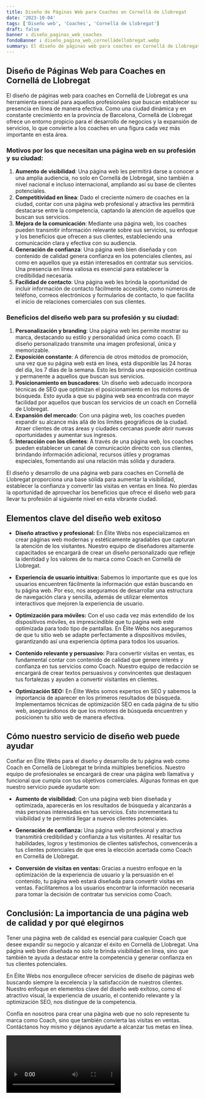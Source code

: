 ```yaml
---
title: Diseño de Páginas Web para Coaches en Cornellá de Llobregat
date: '2023-10-04'
tags: ['Diseño web', 'Coaches', 'Cornellá de Llobregat']
draft: false
banner : diseño_paginas_web_coaches
fondoBanner : diseño_pagina_web_cornelládellobregat.webp
summary: El diseño de páginas web para coaches en Cornellá de Llobregat es una herramienta esencial para aquellos profesionales que buscan establecer su presencia en línea de manera efectiva. Como una ciudad dinámica y en constante crecimiento en la provincia de Barcelona, Cornellá de Llobregat ofrece un entorno propicio para el desarrollo de negocios y la expansión de servicios, lo que convierte a los coaches en una figura cada vez más importante en esta área.
---
```


## **Diseño de Páginas Web para Coaches en Cornellá de Llobregat**

El diseño de páginas web para coaches en Cornellá de Llobregat es una herramienta esencial para aquellos profesionales que buscan establecer su presencia en línea de manera efectiva. Como una ciudad dinámica y en constante crecimiento en la provincia de Barcelona, Cornellá de Llobregat ofrece un entorno propicio para el desarrollo de negocios y la expansión de servicios, lo que convierte a los coaches en una figura cada vez más importante en esta área.

### **Motivos por los que necesitan una página web en su profesión y su ciudad:**
1. **Aumento de visibilidad**: Una página web les permitirá darse a conocer a una amplia audiencia, no solo en Cornellá de Llobregat, sino también a nivel nacional e incluso internacional, ampliando así su base de clientes potenciales.
2. **Competitividad en línea**: Dado el creciente número de coaches en la ciudad, contar con una página web profesional y atractiva les permitirá destacarse entre la competencia, captando la atención de aquellos que buscan sus servicios.
3. **Mejora de la comunicación**: Mediante una página web, los coaches pueden transmitir información relevante sobre sus servicios, su enfoque y los beneficios que ofrecen a sus clientes, estableciendo una comunicación clara y efectiva con su audiencia.
4. **Generación de confianza**: Una página web bien diseñada y con contenido de calidad genera confianza en los potenciales clientes, así como en aquellos que ya están interesados en contratar sus servicios. Una presencia en línea valiosa es esencial para establecer la credibilidad necesaria.
5. **Facilidad de contacto**: Una página web les brinda la oportunidad de incluir información de contacto fácilmente accesible, como números de teléfono, correos electrónicos y formularios de contacto, lo que facilita el inicio de relaciones comerciales con sus clientes.

### **Beneficios del diseño web para su profesión y su ciudad:**
1. **Personalización y branding**: Una página web les permite mostrar su marca, destacando su estilo y personalidad única como coach. El diseño personalizado transmite una imagen profesional, única y memorizable.
2. **Exposición constante**: A diferencia de otros métodos de promoción, una vez que su página web está en línea, está disponible las 24 horas del día, los 7 días de la semana. Esto les brinda una exposición continua y permanente a aquellos que buscan sus servicios.
3. **Posicionamiento en buscadores**: Un diseño web adecuado incorpora técnicas de SEO que optimizan el posicionamiento en los motores de búsqueda. Esto ayuda a que su página web sea encontrada con mayor facilidad por aquellos que buscan los servicios de un coach en Cornellá de Llobregat.
4. **Expansión del mercado**: Con una página web, los coaches pueden expandir su alcance más allá de los límites geográficos de la ciudad. Atraer clientes de otras áreas y ciudades cercanas puede abrir nuevas oportunidades y aumentar sus ingresos.
5. **Interacción con los clientes**: A través de una página web, los coaches pueden establecer un canal de comunicación directo con sus clientes, brindando información adicional, recursos útiles y programas especiales, fomentando así una relación más sólida y duradera.

El diseño y desarrollo de una página web para coaches en Cornellá de Llobregat proporciona una base sólida para aumentar la visibilidad, establecer la confianza y convertir las visitas en ventas en línea. No pierdas la oportunidad de aprovechar los beneficios que ofrece el diseño web para llevar tu profesión al siguiente nivel en esta vibrante ciudad.

<GifSeo />

<Cta />

## Elementos clave del diseño web exitoso

- **Diseño atractivo y profesional:** En Élite Webs nos especializamos en crear páginas web modernas y estéticamente agradables que capturan la atención de los visitantes. Nuestro equipo de diseñadores altamente capacitados se encargará de crear un diseño personalizado que refleje la identidad y los valores de tu marca como Coach en Cornellá de Llobregat.

- **Experiencia de usuario intuitiva:** Sabemos lo importante que es que los usuarios encuentren fácilmente la información que están buscando en tu página web. Por eso, nos aseguramos de desarrollar una estructura de navegación clara y sencilla, además de utilizar elementos interactivos que mejoren la experiencia de usuario.

- **Optimización para móviles:** Con el uso cada vez más extendido de los dispositivos móviles, es imprescindible que tu página web esté optimizada para todo tipo de pantallas. En Élite Webs nos aseguramos de que tu sitio web se adapte perfectamente a dispositivos móviles, garantizando así una experiencia óptima para todos los usuarios.

- **Contenido relevante y persuasivo:** Para convertir visitas en ventas, es fundamental contar con contenido de calidad que genere interés y confianza en tus servicios como Coach. Nuestro equipo de redacción se encargará de crear textos persuasivos y convincentes que destaquen tus fortalezas y ayuden a convertir visitantes en clientes.

- **Optimización SEO:** En Élite Webs somos expertos en SEO y sabemos la importancia de aparecer en los primeros resultados de búsqueda. Implementamos técnicas de optimización SEO en cada página de tu sitio web, asegurándonos de que los motores de búsqueda encuentren y posicionen tu sitio web de manera efectiva.

## Cómo nuestro servicio de diseño web puede ayudar

Confiar en Élite Webs para el diseño y desarrollo de tu página web como Coach en Cornellá de Llobregat te brinda múltiples beneficios. Nuestro equipo de profesionales se encargará de crear una página web llamativa y funcional que cumpla con tus objetivos comerciales. Algunas formas en que nuestro servicio puede ayudarte son:

- **Aumento de visibilidad:** Con una página web bien diseñada y optimizada, aparecerás en los resultados de búsqueda y alcanzarás a más personas interesadas en tus servicios. Esto incrementará tu visibilidad y te permitirá llegar a nuevos clientes potenciales.

- **Generación de confianza:** Una página web profesional y atractiva transmitirá credibilidad y confianza a tus visitantes. Al resaltar tus habilidades, logros y testimonios de clientes satisfechos, convencerás a tus clientes potenciales de que eres la elección acertada como Coach en Cornellá de Llobregat.

- **Conversión de visitas en ventas:** Gracias a nuestro enfoque en la optimización de la experiencia de usuario y la persuasión en el contenido, tu página web estará diseñada para convertir visitas en ventas. Facilitaremos a los usuarios encontrar la información necesaria para tomar la decisión de contratar tus servicios como Coach.

## Conclusión: La importancia de una página web de calidad y por qué elegirnos

Tener una página web de calidad es esencial para cualquier Coach que desee expandir su negocio y alcanzar el éxito en Cornellá de Llobregat. Una página web bien diseñada no solo te brinda visibilidad en línea, sino que también te ayuda a destacar entre la competencia y generar confianza en tus clientes potenciales.

En Élite Webs nos enorgullece ofrecer servicios de diseño de páginas web buscando siempre la excelencia y la satisfacción de nuestros clientes. Nuestro enfoque en elementos clave del diseño web exitoso, como el atractivo visual, la experiencia de usuario, el contenido relevante y la optimización SEO, nos distingue de la competencia.

Confía en nosotros para crear una página web que no solo represente tu marca como Coach, sino que también convierta las visitas en ventas. Contáctanos hoy mismo y déjanos ayudarte a alcanzar tus metas en línea.

<Video />

<CtaBot job='Coaches' city='Cornellá de Llobregat'/>

<Gmaps query='Cornellá de Llobregat+españa+maps' />